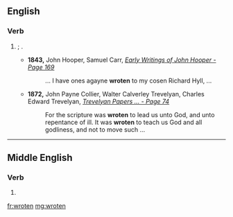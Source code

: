 {{also|Wroten}}

==English==

===Verb===
{{head|en|past participle}}

# {{lb|en|archaic}} {{past participle of|write|lang=en|nocat=1}}; {{l|en|written}}.
#* '''1843,''' John Hooper, Samuel Carr, ''[http://books.google.com/books?id=Bto7AAAAIAAJ&pg=PA169&dq=%22wroten%22 Early Writings of John Hooper - Page 169]''
#*: ... I have ones agayne '''wroten''' to my cosen Richard Hyll, ...
#* '''1872,''' John Payne Collier, Walter Calverley Trevelyan, Charles Edward Trevelyan, ''[http://books.google.com/books?id=V-8IAAAAIAAJ&pg=PA74&dq=%22wroten%22 Trevelyan Papers ... - Page 74]''
#*: For the scripture was '''wroten''' to lead us unto God, and unto repentance of ill. It was '''wroten''' to teach us God and all godliness, and not to move such ...

----

==Middle English==

===Verb===
{{head|enm|verb form}}

# {{form of|plural simple past form|writen|lang=enm}}

[[fr:wroten]]
[[mg:wroten]]